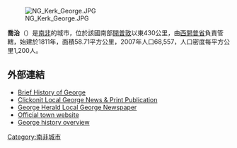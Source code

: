 {{noteTA
|1=zh-cn:乔治;zh-tw:喬治;zh-hk:佐治;
}}
[[Image:NG_Kerk_George.JPG|right]]

'''喬治'''（{{lang-en|George, Western Cape}}）是[[南非|南非]]的城市，位於該國南部[[開普敦|開普敦]]以東430公里，由[[西開普省|西開普省]]負責管轄，始建於1811年，面積58.71平方公里，2007年人口68,557，人口密度每平方公里1,200人。

==外部連結==
*[https://web.archive.org/web/20091113171857/http://friendsofgeorge.co.za/forum/article.php/20060518175011250 Brief History of George ]
*[http://www.clickonit.co.za/ Clickonit Local George News & Print Publication ]{{Wayback|url=http://www.clickonit.co.za/ |date=20201109035534 }}
*[http://www.georgeherald.com/ George Herald Local George Newspaper ]{{Wayback|url=http://www.georgeherald.com/ |date=20201210144307 }}
*[https://web.archive.org/web/20100721221842/http://www.george.org.za/ Official town website]
*[https://web.archive.org/web/20120224072453/http://www.george.co.za/content/view/71/ George history overview]

{{SouthAfrica-geo-stub}}
[[Category:南非城市|Category:南非城市]]